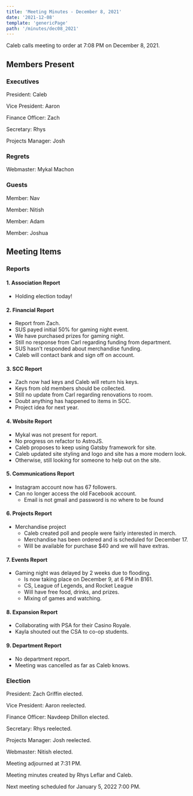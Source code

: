 ```yaml
---
title: 'Meeting Minutes - December 8, 2021'
date: '2021-12-08'
template: 'genericPage'
path: '/minutes/dec08_2021'
---
```


Caleb calls meeting to order at 7:08 PM on December 8, 2021.

## Members Present

### Executives

President: Caleb

Vice President: Aaron

Finance Officer: Zach

Secretary: Rhys

Projects Manager: Josh

### Regrets

Webmaster: Mykal Machon

### Guests

Member: Nav

Member: Nitish

Member: Adam

Member: Joshua

## Meeting Items

### Reports

#### 1. Association Report

- Holding election today!

#### 2. Financial Report

- Report from Zach.
- SUS payed initial 50% for gaming night event.
- We have purchased prizes for gaming night.
- Still no response from Carl regarding funding from department.
- SUS hasn't responded about merchandise funding.
- Caleb will contact bank and sign off on account.

#### 3. SCC Report

- Zach now had keys and Caleb will return his keys.
- Keys from old members should be collected.
- Still no update from Carl regarding renovations to room.
- Doubt anything has happened to items in SCC.
- Project idea for next year.

#### 4. Website Report

- Mykal was not present for report.
- No progress on refactor to AstroJS.
- Caleb proposes to keep using Gatsby framework for site.
- Caleb updated site styling and logo and site has a more modern look.
- Otherwise, still looking for someone to help out on the site.

#### 5. Communications Report

- Instagram account now has 67 followers.
- Can no longer access the old Facebook account.
  - Email is not gmail and password is no where to be found

#### 6. Projects Report

- Merchandise project
  - Caleb created poll and people were fairly interested in merch.
  - Merchandise has been ordered and is scheduled for December 17.
  - Will be available for purchase \$40 and we will have extras.

#### 7. Events Report

- Gaming night was delayed by 2 weeks due to flooding.
  - Is now taking place on December 9, at 6 PM in B161.
  - CS, League of Legends, and Rocket League
  - Will have free food, drinks, and prizes.
  - Mixing of games and watching.

#### 8. Expansion Report

- Collaborating with PSA for their Casino Royale.
- Kayla shouted out the CSA to co-op students.

#### 9. Department Report

- No department report.
- Meeting was cancelled as far as Caleb knows.

### Election

President: Zach Griffin elected.

Vice President: Aaron reelected.

Finance Officer: Navdeep Dhillon elected.

Secretary: Rhys reelected.

Projects Manager: Josh reelected.

Webmaster: Nitish elected.

Meeting adjourned at 7:31 PM.

Meeting minutes created by Rhys Leflar and Caleb.

Next meeting scheduled for January 5, 2022 7:00 PM.
